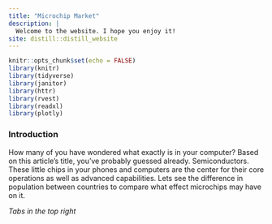 ```yaml
---
title: "Microchip Market"
description: |
  Welcome to the website. I hope you enjoy it!
site: distill::distill_website
---
```


```r
knitr::opts_chunk$set(echo = FALSE)
library(knitr)
library(tidyverse)
library(janitor)
library(httr)
library(rvest)
library(readxl)
library(plotly)
```

### Introduction
How many of you have wondered what exactly is in your computer? Based on this article's title, you've probably guessed already. Semiconductors. These little chips in your phones and computers are the center for their core operations as well as advanced capabilities. Lets see the difference in population between countries to compare what effect microchips may have on it. 

*Tabs in the top right*
